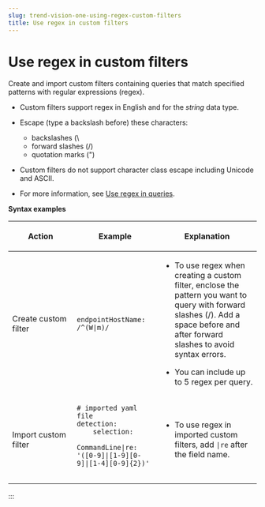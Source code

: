 ```yaml
---
slug: trend-vision-one-using-regex-custom-filters
title: Use regex in custom filters
---
```

# Use regex in custom filters

Create and import custom filters containing queries that match specified patterns with regular expressions (regex).

- Custom filters support regex in English and for the *string* data type.

- Escape (type a backslash before) these characters:

  - backslashes (\\
  - forward slashes (/)
  - quotation marks (")

- Custom filters do not support character class escape including Unicode and ASCII.

- For more information, see [Use regex in queries](using-regex-search-queries.mdx).

**Syntax examples**

<table>
<colgroup>
<col style="width: 26%" />
<col style="width: 34%" />
<col style="width: 40%" />
</colgroup>
<thead>
<tr>
<th><p>Action</p></th>
<th><p>Example</p></th>
<th><p>Explanation</p></th>
</tr>
</thead>
<tbody>
<tr>
<td><p>Create custom filter</p></td>
<td><pre class="codeblock"><code>endpointHostName: /^(W|m)/</code></pre></td>
<td><ul>
<li><p>To use regex when creating a custom filter, enclose the pattern you want to query with forward slashes (/). Add a space before and after forward slashes to avoid syntax errors.</p></li>
<li><p>You can include up to 5 regex per query.</p></li>
</ul></td>
</tr>
<tr>
<td><p>Import custom filter</p></td>
<td><pre class="codeblock"><code># imported yaml file
detection:
    selection:
        CommandLine|re: &#39;([0-9]|[1-9][0-9]|[1-4][0-9]{2})&#39;
    </code></pre></td>
<td><ul>
<li><p>To use regex in imported custom filters, add <code>|re</code> after the field name.</p></li>
</ul></td>
</tr>
</tbody>
</table>
:::
